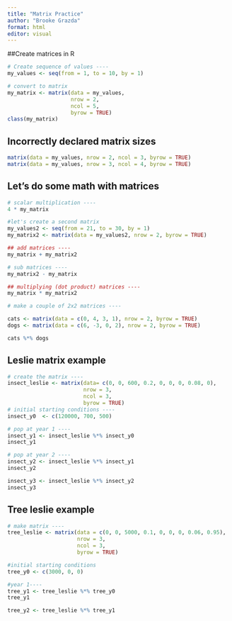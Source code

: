 ```yaml
---
title: "Matrix Practice"
author: "Brooke Grazda"
format: html
editor: visual
---
```


##Create matrices in R

```r
# Create sequence of values ----
my_values <- seq(from = 1, to = 10, by = 1)

# convert to matrix
my_matrix <- matrix(data = my_values, 
                    nrow = 2, 
                    ncol = 5,
                    byrow = TRUE)
class(my_matrix)
```

## Incorrectly declared matrix sizes

```r
matrix(data = my_values, nrow = 2, ncol = 3, byrow = TRUE)
matrix(data = my_values, nrow = 3, ncol = 4, byrow = TRUE)
```

## Let's do some math with matrices

```r
# scalar multiplication ----
4 * my_matrix

#let's create a second matrix 
my_values2 <- seq(from = 21, to = 30, by = 1)
my_matrix2 <- matrix(data = my_values2, nrow = 2, byrow = TRUE)

## add matrices ----
my_matrix + my_matrix2

# sub matrices ----
my_matrix2 - my_matrix

## multiplying (dot product) matrices ----
my_matrix * my_matrix2

```

```r
# make a couple of 2x2 matrices ----

cats <- matrix(data = c(0, 4, 3, 1), nrow = 2, byrow = TRUE)
dogs <- matrix(data = c(6, -3, 0, 2), nrow = 2, byrow = TRUE)

cats %*% dogs
```

## Leslie matrix example

```r
# create the matrix ----
insect_leslie <- matrix(data= c(0, 0, 600, 0.2, 0, 0, 0, 0.08, 0), 
                        nrow = 3, 
                        ncol = 3,
                        byrow = TRUE)
# initial starting conditions ----
insect_y0  <- c(120000, 700, 500)

# pop at year 1 ----
insect_y1 <- insect_leslie %*% insect_y0
insect_y1

# pop at year 2 ----
insect_y2 <- insect_leslie %*% insect_y1
insect_y2

insect_y3 <- insect_leslie %*% insect_y2
insect_y3

```

## Tree leslie example

```r

# make matrix ----
tree_leslie <- matrix(data = c(0, 0, 5000, 0.1, 0, 0, 0, 0.06, 0.95),
                      nrow = 3,
                      ncol = 3,
                      byrow = TRUE)

#initial starting conditions
tree_y0 <- c(3000, 0, 0)

#year 1----
tree_y1 <- tree_leslie %*% tree_y0
tree_y1 

tree_y2 <- tree_leslie %*% tree_y1
```
